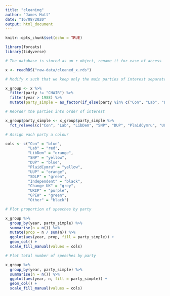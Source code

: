```yaml
---
title: "cleaning"
author: "James Hutt"
date: "16/08/2020"
output: html_document
---
```


```r
knitr::opts_chunk$set(echo = TRUE)

library(forcats)
library(tidyverse)
```

```r

# The database is stored as an r object, rename it for ease of access

x <- readRDS("raw-data/cleaned_x.rds")
```

```r

# Modify x such that we keep only the main parties of interest separate

x_group <- x %>%
  filter(party != "CHAIR") %>%
  filter(year > 1988) %>%
  mutate(party_simple = as_factor(if_else(party %in% c("Con", "Lab", "LibDem", "SNP", "DUP", "PlaidCymru", "UUP", "SDLP", "Independent", "Change UK", "UKIP", "GPEW"), party, "Other"))) 

# Reorder the parties into order of interest

x_group$party_simple <- x_group$party_simple %>%
  fct_relevel(c("Con", "Lab", "LibDem", "SNP", "DUP", "PlaidCymru", "UUP", "SDLP", "Independent", "Change UK", "UKIP", "GPEW", "Other"))

# Assign each party a colour 

cols <- c("Con" = "blue",
          "Lab" = "red",
          "LibDem" = "orange",
          "SNP" = "yellow",
          "DUP" = "blue",
          "PlaidCymru" = "yellow",
          "UUP" = "orange",
          "SDLP" = "green",
          "Independent" = "black",
          "Change UK" = "grey",
          "UKIP" = "purple",
          "GPEW" = "green",
          "Other" = "black")


```
```r

# Plot proportion of speeches by party

x_group %>%
  group_by(year, party_simple) %>%
  summarise(n = n()) %>%
  mutate(prop = n / sum(n)) %>%
  ggplot(aes(year, prop, fill = party_simple)) + 
  geom_col() + 
  scale_fill_manual(values = cols)

# Plot total number of speeches by party

x_group %>%
  group_by(year, party_simple) %>%
  summarise(n = n()) %>%
  ggplot(aes(year, n, fill = party_simple)) + 
  geom_col() + 
  scale_fill_manual(values = cols)

```

